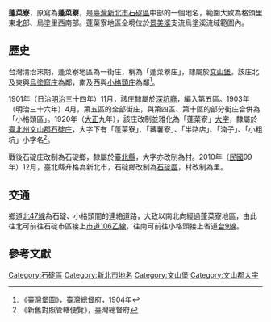 {{noteTA
|1 = zh-cn:庄; zh-hk:庄; zh-tw:庄;
}}
'''蓬菜寮'''，原寫為'''蓬菜藔'''，是[[臺灣|臺灣]][[新北市|新北市]][[石碇區|石碇區]]中部的一個地名，範圍大致為格頭里東北部、烏塗里西南部。蓬菜寮地區全境位於[[景美溪|景美溪]]支流烏塗溪流域範圍內。

==歷史==
台灣清治末期，蓬菜寮地區為一街庄，稱為「蓬菜藔庄」，隸屬於[[文山堡|文山堡]]。該庄北及東與[[烏塗窟_(新北市)|烏塗窟庄]]為鄰，南及西與[[小格頭庄|小格頭庄]]為鄰<ref>《臺灣堡圖》，臺灣總督府，1904年</ref>。

1901年（日治[[明治|明治]]三十四年）11月，該庄隸屬於[[深坑廳|深坑廳]]，編入第五區。1903年（明治三十六年）4月，第五區的全部街庄，與第四區、第十區的部分街庄合併為「小格頭區」。1920年（[[大正|大正]]九年），該庄改制並雅化為「蓬菜寮」[[大字|大字]]，隸屬於[[臺北州|臺北州]][[文山郡|文山郡]][[石碇庄|石碇庄]]，大字下有「蓬萊寮」、「蕃薯寮」、「半路店」、「湳子」、「小粗坑」小字名<ref>《新舊對照管轄便覽》，臺灣總督府</ref>。

戰後石碇庄改制為石碇鄉，隸屬於[[臺北縣|臺北縣]]，大字亦改制為村。2010年（[[中華民國|民國]]99年）12月，臺北縣升格為新北市，石碇鄉改制為[[石碇區|石碇區]]，村改制為里。

==交通==
鄉道[[北47線|北47線]]為石碇、小格頭間的連絡道路，大致以南北向經過蓬菜寮地區，由此往北可前往石碇市區接上[[市道106乙線|市道106乙線]]，往南可前往小格頭接上省道[[台9線|台9線]]。

==參考文獻==
{{reflist}}

{{文山郡}}

[[Category:石碇區|Category:石碇區]]
[[Category:新北市地名|Category:新北市地名]]
[[Category:文山堡|Category:文山堡]]
[[Category:文山郡大字|Category:文山郡大字]]